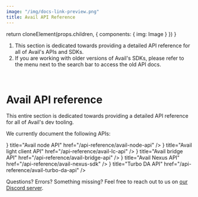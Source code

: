 ```yaml
---
image: "/img/docs-link-preview.png"
title: Avail API Reference
---
```



  return cloneElement(props.children, {
    components: {
      img: Image
    }
  })
}

<Callout type="warning">

1. This section is dedicated towards providing a detailed API reference for all of Avail's APIs and SDKs.
2. If you are working with older versions of Avail's SDKs, please refer to the menu next to the search bar to access the old API docs.

</Callout>
<br/>

# Avail API reference

This entire section is dedicated towards providing a detailed API reference for all of Avail's dev tooling.

We currently document the following APIs: 

<Cards num={4}>
  <Cards.Card icon={<FileIcon />} title="Avail node API" href="/api-reference/avail-node-api" />
  <Cards.Card icon={<FileIcon />} title="Avail light client API" href="/api-reference/avail-lc-api" />
  <Cards.Card icon={<FileIcon />} title="Avail bridge API" href="/api-reference/avail-bridge-api" />
  <Cards.Card icon={<FileIcon />} title="Avail Nexus API" href="/api-reference/avail-nexus-sdk" />
  <Cards.Card icon={<FileIcon />} title="Turbo DA API" href="/api-reference/avail-turbo-da-api" />
</Cards>

Questions? Errors? Something missing?
Feel free to reach out to us on [our Discord server](https://discord.gg/AvailProject).